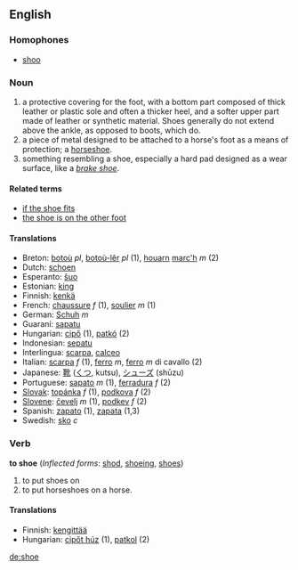 ==English==
===Homophones===
*[[shoo]]
===Noun===
#a protective covering for the foot, with a bottom part composed of thick leather or plastic sole and often a thicker heel, and a softer upper part made of leather or synthetic material. Shoes generally do not extend above the ankle, as opposed to boots, which do.
#a piece of metal designed to be attached to a horse's foot as a means of protection; a [[horseshoe]].
#something resembling a shoe, especially a hard pad designed as a wear surface, like a ''[[brake shoe]]''.

====Related terms====
*[[if the shoe fits]]
*[[the shoe is on the other foot]]

==== Translations ====
*Breton: [[botoù]] ''pl'', [[botoù-lêr]] ''pl'' (1), [[houarn]] [[marc'h]] ''m'' (2)
*Dutch: [[schoen]]
*Esperanto: [[ŝuo]]
*Estonian: [[king#Estonian|king]]
*Finnish: [[kenkä]]
*French: [[chaussure]] ''f'' (1), [[soulier]] ''m'' (1)
*German: [[Schuh]] ''m''
*Guaraní: [[sapatu]]
*Hungarian: [[cipő]] (1), [[patkó]] (2)
*Indonesian: [[sepatu]]
*Interlingua: [[scarpa]], [[calceo]]
*Italian: [[scarpa]] ''f'' (1), [[ferro]] ''m'', [[ferro]] ''m'' di cavallo (2)
*Japanese: [[靴]] ([[くつ]], kutsu), [[シューズ]] (shūzu)
*Portuguese: [[sapato]] ''m'' (1), [[ferradura]] ''f'' (2)
*[[Slovak]]: [[topánka]] ''f'' (1), [[podkova]] ''f'' (2)
*[[Slovene]]: [[čevelj]] ''m'' (1), [[podkev]] ''f'' (2)
*Spanish: [[zapato]] (1), [[zapata]] (1,3)
*Swedish: [[sko]] ''c''

===Verb===
'''to shoe''' (''Inflected forms'': [[shod]], [[shoeing]], [[shoes]])

#to put shoes on
#to put horseshoes on a horse.

====Translations====

*Finnish: [[kengittää]]
*Hungarian: [[cipőt húz]] (1), [[patkol]] (2)

[[de:shoe]]
